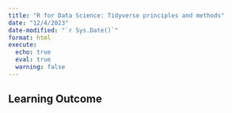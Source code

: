 ```yaml
---
title: "R for Data Science: Tidyverse principles and methods"
date: "12/4/2023"
date-modified: "`r Sys.Date()`"
format: html
execute: 
  echo: true
  eval: true
  warning: false
---
```


## Learning Outcome

